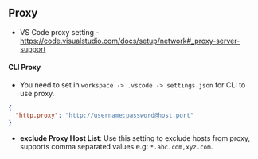 ## Proxy

- VS Code proxy setting - https://code.visualstudio.com/docs/setup/network#_proxy-server-support
#### CLI Proxy
- You need to set in `workspace -> .vscode -> settings.json` for CLI to use proxy.
```json
{
  "http.proxy": "http://username:password@host:port"
}
```
- **exclude Proxy Host List**: Use this setting to exclude hosts from proxy, supports comma separated values e.g: `*.abc.com,xyz.com`.